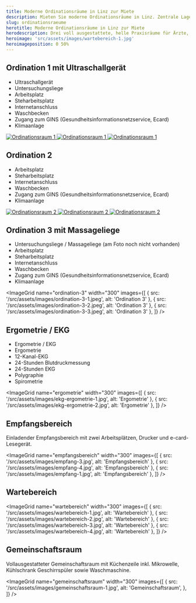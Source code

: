 ```yaml
---
title: Moderne Ordinationsräume in Linz zur Miete
description: Mieten Sie moderne Ordinationsräume in Linz. Zentrale Lage, helle Räume mit voller Ausstattung, Empfang, Wartebereich und Gemeinschaftsraum inklusive.
slug: ordinationsraeume
herotitle: Moderne Ordinationsräume in Linz zur Miete
herodescription: Drei voll ausgestattete, helle Praxisräume für Ärzte, Therapeuten, Trainer und Gesundheitsberufe.
heroimage: 'src/assets/images/wartebereich-1.jpg'
heroimageposition: 0 50%
---
```



## Ordination 1 mit Ultraschallgerät

- Ultraschallgerät
- Untersuchungsliege
- Arbeitsplatz
- Steharbeitsplatz
- Internetanschluss
- Waschbecken
- Zugang zum GINS (Gesundheitsinformationsnetzservice, Ecard)
- Klimaanlage

<div class="image-grid">
  <a
    data-fslightbox="ordination-1"
    href="/src/assets/images/ordination-1-1.jpg"
  >
    <Image
      src={import('/src/assets/images/ordination-1-1.jpg')}
      alt="Ordinationsraum 1"
      width={200}
    />
  </a>
  <a
    data-fslightbox="ordination-1"
    href="/src/assets/images/ordination-1-2.jpg"
  >
    <Image
      src={import('/src/assets/images/ordination-1-2.jpg')}
      alt="Ordinationsraum 1"
      width={300}
    />
  </a>
  <a
    data-fslightbox="ordination-1"
    href="/src/assets/images/ordination-1-3.jpg"
  >
    <Image
      src={import('/src/assets/images/ordination-1-3.jpg')}
      alt="Ordinationsraum 1"
      width={300}
    />
  </a>
</div>

## Ordination 2

- Arbeitsplatz
- Steharbeitsplatz
- Internetanschluss
- Waschbecken
- Zugang zum GINS (Gesundheitsinformationsnetzservice, Ecard)
- Klimaanlage

<div class="image-grid">
  <a
    data-fslightbox="ordination-2"
    href="/src/assets/images/ordination-2-1.jpg"
  >
    <Image
      src={import('/src/assets/images/ordination-2-1.jpg')}
      alt="Ordinationsraum 2"
      width={300}
    />
  </a>
  <a
    data-fslightbox="ordination-2"
    href="/src/assets/images/ordination-2-2.jpg"
  >
    <Image
      src={import('/src/assets/images/ordination-2-2.jpg')}
      alt="Ordinationsraum 2"
      width={300}
    />
  </a>
  <a
    data-fslightbox="ordination-2"
    href="/src/assets/images/ordination-2-3.jpg"
  >
    <Image
      src={import('/src/assets/images/ordination-2-3.jpg')}
      alt="Ordinationsraum 2"
      width={300}
    />
  </a>
</div>

## Ordination 3 mit Massageliege

- Untersuchungsliege / Massageliege (am Foto noch nicht vorhanden)
- Arbeitsplatz
- Steharbeitsplatz
- Internetanschluss
- Waschbecken
- Zugang zum GINS (Gesundheitsinformationsnetzservice, Ecard)
- Klimaanlage

<ImageGrid
  name="ordination-3"
  width="300"
  images={[
    { src: '/src/assets/images/ordination-3-1.jpeg', alt: 'Ordination 3' },
    { src: '/src/assets/images/ordination-3-2.jpeg', alt: 'Ordination 3' },
    { src: '/src/assets/images/ordination-3-3.jpeg', alt: 'Ordination 3' },
  ]}
/>

## Ergometrie / EKG

- Ergometrie / EKG
- Ergometrie
- 12-Kanal-EKG
- 24-Stunden Blutdruckmessung
- 24-Stunden EKG
- Polygraphie
- Spirometrie

<ImageGrid
  name="ergometrie"
  width="300"
  images={[
    { src: '/src/assets/images/ekg-ergometrie-1.jpg', alt: 'Ergometrie' },
    { src: '/src/assets/images/ekg-ergometrie-2.jpg', alt: 'Ergometrie' },
  ]}
/>

## Empfangsbereich

Einladender Empfangsbereich mit zwei Arbeitsplätzen, Drucker und e-card-Lesegerät.

<ImageGrid
  name="empfangsbereich"
  width="300"
  images={[
    { src: '/src/assets/images/empfang-3.jpg', alt: 'Empfangsbereich' },
    { src: '/src/assets/images/empfang-4.jpg', alt: 'Empfangsbereich' },
    { src: '/src/assets/images/empfang-1.jpg', alt: 'Empfangsbereich' },
  ]}
/>

## Wartebereich

<ImageGrid
  name="wartebereich"
  width="300"
  images={[
    { src: '/src/assets/images/wartebereich-1.jpg', alt: 'Wartebereich' },
    { src: '/src/assets/images/wartebereich-2.jpg', alt: 'Wartebereich' },
    { src: '/src/assets/images/wartebereich-3.jpg', alt: 'Wartebereich' },
    { src: '/src/assets/images/wartebereich-4.jpg', alt: 'Wartebereich' },
  ]}
/>

## Gemeinschaftsraum

Vollausgestatteter Gemeinschaftsraum mit Küchenzeile inkl. Mikrowelle, Kühlschrank Geschirrspüler sowie Waschmaschine.

<ImageGrid
  name="gemeinschaftsraum"
  width="300"
  images={[
    {
      src: '/src/assets/images/gemeinschaftsraum-1.jpg',
      alt: 'Gemeinschaftsraum',
    },
  ]}
/>

<Contact></Contact>
